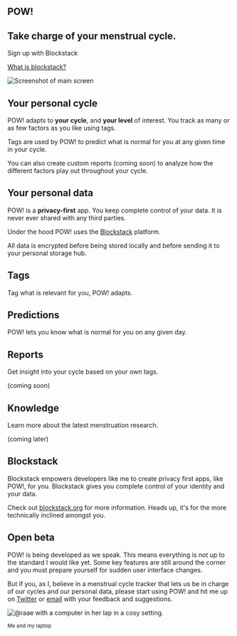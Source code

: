 <Section variant="hero">

<Grid sm={12} md={6}>

# POW!

## Take charge of your menstrual cycle.

<SignInButton variant="contained" color="primary">
  Sign up with Blockstack
</SignInButton>

[What is blockstack?](/#blockstack)

</Grid>

<Grid sm={12} md={6}>

![Screenshot of main screen](/screenshot.png)

</Grid>

</Section>

<Section>
  <Grid container spacing={6}>
  <Grid item sm={12} md={6}>

# Your personal cycle

POW! adapts to **your cycle**, and **your level** of
interest. You track as many or as few factors as you like
using tags.

Tags are used by POW! to predict what is normal for you at
any given time in your cycle.

You can also create custom reports (coming soon) to analyze
how the different factors play out throughout your cycle.

  </Grid>

  <Grid item sm={12} md={6}>

# Your personal data

POW! is a **privacy-first** app. You keep complete control
of your data. It is never ever shared with any third
parties.

Under the hood POW! uses the [Blockstack](/#blockstack)
platform.

All data is encrypted before being stored locally and before
sending it to your personal storage hub.

  </Grid>
  </Grid>
</Section>

<Section maxWidth="md" variant="list">
  <Grid container spacing={6}>

  <Grid item sm={12} md={4}>

# Tags

Tag what is relevant for you, POW! adapts.

  </Grid>

  <Grid item sm={12} md={4}>

# Predictions

POW! lets you know what is normal for you on any given day.

  </Grid>

<Grid item sm={12} md={4}></Grid>

  <Grid item sm={12} md={4}>

# Reports

Get insight into your cycle based on your own tags.

(coming soon)

  </Grid>

  <Grid item sm={12} md={4}>

# Knowledge

Learn more about the latest menstruation research.

(coming later)

<span id="blockstack" />
  </Grid>

  </Grid>

</Section>

<Section>
  <Grid container alignItems="center" spacing={6}>

  <Grid item sm={12} md={8}>

# Blockstack

Blockstack empowers developers like me to create privacy
first apps, like POW!, for you. Blockstack gives you
complete control of your identity and your data.

Check out [blockstack.org](https://blockstack.org/) for more
information. Heads up, it's for the more technically
inclined amongst you.

<span id="beta" />

  </Grid>

  </Grid>

</Section>

<Section>

  <Grid container alignItems="center" spacing={6}>

  <Grid item sm={12} md={8}>

# Open beta

POW! is being developed as we speak. This means everything
is not up to the standard I would like yet. Some key
features are still around the corner and you must prepare
yourself for sudden user interface changes.

But if you, as I, believe in a menstrual cycle tracker that
lets us be in charge of our cycles and our personal data,
please start using POW! and hit me up on
[Twitter](https://twitter.com/raae) or
[email](mailto:pow@raae.codes) with your feedback and
suggestions.

  </Grid>
  <Grid sm={12} md={4}>

![@raae with a computer in her lap in a cosy setting.](/raae.jpg "Me: @raae")

<small>Me and my laptop</small>

  </Grid>
</Grid>

</Section>
